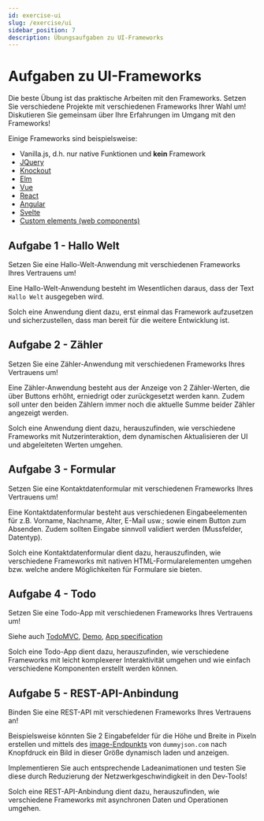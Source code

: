 ```yaml
---
id: exercise-ui
slug: /exercise/ui
sidebar_position: 7
description: Übungsaufgaben zu UI-Frameworks
---
```



# Aufgaben zu UI-Frameworks

Die beste Übung ist das praktische Arbeiten mit den Frameworks. Setzen Sie
verschiedene Projekte mit verschiedenen Frameworks Ihrer Wahl um! Diskutieren
Sie gemeinsam über Ihre Erfahrungen im Umgang mit den Frameworks!

Einige Frameworks sind beispielsweise:

* Vanilla.js, d.h. nur native Funktionen und __kein__ Framework
* [JQuery](https://jquery.com/)
* [Knockout](http://knockoutjs.com/)
* [Elm](https://elm-lang.org/)
* [Vue](https://vuejs.org/)
* [React](https://react.dev/)
* [Angular](https://angular.dev/)
* [Svelte](https://svelte.dev/)
* [Custom elements (web components)](https://developer.mozilla.org/en-US/docs/Web/API/Web_components/Using_custom_elements)

## Aufgabe 1 - Hallo Welt

Setzen Sie eine Hallo-Welt-Anwendung mit verschiedenen Frameworks Ihres Vertrauens um!

Eine Hallo-Welt-Anwendung besteht im Wesentlichen daraus, dass der Text `Hallo Welt`
ausgegeben wird.

Solch eine Anwendung dient dazu, erst einmal das Framework aufzusetzen und sicherzustellen,
dass man bereit für die weitere Entwicklung ist.

## Aufgabe 2 - Zähler

Setzen Sie eine Zähler-Anwendung mit verschiedenen Frameworks Ihres Vertrauens um!

Eine Zähler-Anwendung besteht aus der Anzeige von 2 Zähler-Werten, die über Buttons
erhöht, erniedrigt oder zurückgesetzt werden kann. Zudem soll unter den beiden
Zählern immer noch die aktuelle Summe beider Zähler angezeigt werden. 

Solch eine Anwendung dient dazu, herauszufinden, wie verschiedene Frameworks
mit Nutzerinteraktion, dem dynamischen Aktualisieren der UI und abgeleiteten Werten
umgehen.

## Aufgabe 3 - Formular

Setzen Sie eine Kontaktdatenformular mit verschiedenen Frameworks Ihres Vertrauens um!

Eine Kontaktdatenformular besteht aus verschiedenen Eingabeelementen für z.B.
Vorname, Nachname, Alter, E-Mail usw.; sowie einem Button zum Absenden. Zudem
sollten Eingabe sinnvoll validiert werden (Mussfelder, Datentyp).

Solch eine Kontaktdatenformular dient dazu, herauszufinden, wie verschiedene Frameworks
mit nativen HTML-Formularelementen umgehen bzw. welche andere Möglichkeiten
für Formulare sie bieten.

## Aufgabe 4 - Todo

Setzen Sie eine Todo-App mit verschiedenen Frameworks Ihres Vertrauens um!

Siehe auch [TodoMVC](https://todomvc.com/), [Demo](https://todomvc.com/examples/javascript-es6/dist/),
[App specification](https://github.com/tastejs/todomvc/blob/master/app-spec.md)

Solch eine Todo-App dient dazu, herauszufinden, wie verschiedene Frameworks
mit leicht komplexerer Interaktivität umgehen und wie einfach verschiedene
Komponenten erstellt werden können.

## Aufgabe 5 - REST-API-Anbindung

Binden Sie eine REST-API mit verschiedenen Frameworks Ihres Vertrauens an!

Beispielsweise könnten Sie 2 Eingabefelder für die Höhe und Breite in Pixeln erstellen
und mittels des [image-Endpunkts](https://dummyjson.com/docs/image) von `dummyjson.com`
nach Knopfdruck ein Bild in dieser Größe dynamisch laden und anzeigen.

Implementieren Sie auch entsprechende Ladeanimationen und testen Sie diese
durch Reduzierung der Netzwerkgeschwindigkeit in den Dev-Tools!

Solch eine REST-API-Anbindung dient dazu, herauszufinden, wie verschiedene Frameworks
mit asynchronen Daten und Operationen umgehen.